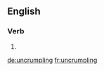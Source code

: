 ==English==

===Verb===
{{head|en}}

# {{present participle of|uncrumple}}

[[de:uncrumpling]]
[[fr:uncrumpling]]